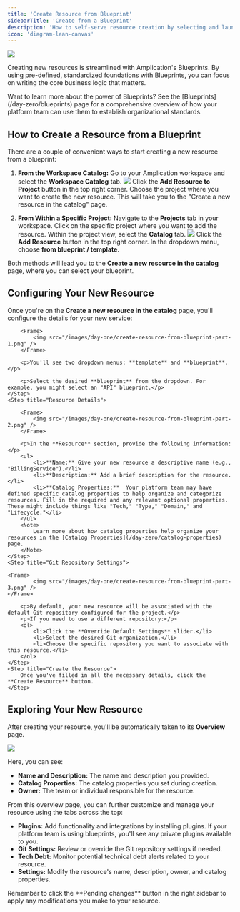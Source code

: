 ```yaml
---
title: 'Create Resource from Blueprint'
sidebarTitle: 'Create from a Blueprint'
description: 'How to self-serve resource creation by selecting and launching resources from predefined Blueprints.'
icon: 'diagram-lean-canvas'
---
```


<Frame>
    <img src="/images/day-one/resource-from-blueprint.png" />
</Frame>

Creating new resources is streamlined with Amplication's Blueprints. 
By using pre-defined, standardized foundations with Blueprints, you can focus on writing the core business logic that matters.

<Tip>
Want to learn more about the power of Blueprints? See the [Blueprints](/day-zero/blueprints) page for a comprehensive overview of how your platform team can use them to establish organizational standards.
</Tip>

## How to Create a Resource from a Blueprint

There are a couple of convenient ways to start creating a new resource from a blueprint:

1. **From the Workspace Catalog:**
    <Steps>
        <Step title="Navigate to the Workspace Catalog">
            Go to your Amplication workspace and select the **Workspace Catalog** tab.
        </Step>
        <Step title="Add Resource to Project">
            <Frame>
                <img src="/images/day-one/create-resource-from-blueprint-workspace.png" />
            </Frame>
            Click the **Add Resource to Project** button in the top right corner.
        </Step>
        <Step title="Select Your Project">
            Choose the project where you want to create the new resource. This will take you to the "Create a new resource in the catalog" page.
        </Step>
    </Steps>

2. **From Within a Specific Project:**
    <Steps>
        <Step title="Go to Your Projects">
            Navigate to the **Projects** tab in your workspace.
        </Step>
        <Step title="Select Your Project">
            Click on the specific project where you want to add the resource.
        </Step>
        <Step title="Open the Catalog">
            Within the project view, select the **Catalog** tab.
        </Step>
        <Step title="Add Resource">
            <Frame>
                <img src="/images/day-one/create-resource-from-blueprint-projects.png" />
            </Frame>
            Click the **Add Resource** button in the top right corner.
        </Step>
        <Step title="Select From Blueprint">
            In the dropdown menu, choose **from blueprint / template**.
        </Step>
    </Steps>

Both methods will lead you to the **Create a new resource in the catalog** page, where you can select your blueprint.

## Configuring Your New Resource

Once you're on the **Create a new resource in the catalog** page, you'll configure the details for your new service:

<Steps>
    <Step title="Project and Blueprint Selection">

        <Frame>
            <img src="/images/day-one/create-resource-from-blueprint-part-1.png" />
        </Frame>
        
        <p>You'll see two dropdown menus: **template** and **blueprint**.</p>
        
        <p>Select the desired **blueprint** from the dropdown. For example, you might select an "API" blueprint.</p>
    </Step>
    <Step title="Resource Details">

        <Frame>
            <img src="/images/day-one/create-resource-from-blueprint-part-2.png" />
        </Frame>

        <p>In the **Resource** section, provide the following information:</p>
        <ul>
            <li>**Name:** Give your new resource a descriptive name (e.g., "BillingService").</li>
            <li>**Description:** Add a brief description for the resource.</li>
            <li>**Catalog Properties:**  Your platform team may have defined specific catalog properties to help organize and categorize resources. Fill in the required and any relevant optional properties. These might include things like "Tech," "Type," "Domain," and "Lifecycle."</li>
        </ul>
        <Note>
            Learn more about how catalog properties help organize your resources in the [Catalog Properties](/day-zero/catalog-properties) page.
        </Note>
    </Step>
    <Step title="Git Repository Settings">

    <Frame>
            <img src="/images/day-one/create-resource-from-blueprint-part-3.png" />
    </Frame>

        <p>By default, your new resource will be associated with the default Git repository configured for the project.</p>
        <p>If you need to use a different repository:</p>
        <ol>
            <li>Click the **Override Default Settings** slider.</li>
            <li>Select the desired Git organization.</li>
            <li>Choose the specific repository you want to associate with this resource.</li>
        </ol>
    </Step>
    <Step title="Create the Resource">
        Once you've filled in all the necessary details, click the **Create Resource** button.
    </Step>
</Steps>

## Exploring Your New Resource

After creating your resource, you'll be automatically taken to its **Overview** page.

<Frame caption="Example of a newly created resource's Overview page.">
    <img src="/images/day-one/resource-from-blueprint.png" />
</Frame>

Here, you can see:

*   **Name and Description:** The name and description you provided.
*   **Catalog Properties:** The catalog properties you set during creation.
*   **Owner:** The team or individual responsible for the resource.

From this overview page, you can further customize and manage your resource using the tabs across the top:

*   **Plugins:**  Add functionality and integrations by installing plugins. If your platform team is using blueprints, you'll see any private plugins available to you.
*   **Git Settings:** Review or override the Git repository settings if needed.
*   **Tech Debt:** Monitor potential technical debt alerts related to your resource.
*   **Settings:** Modify the resource's name, description, owner, and catalog properties.

<Note>
Remember to click the **Pending changes** button in the right sidebar to apply any modifications you make to your resource.
</Note>
